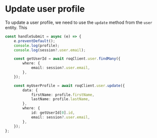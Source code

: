 # Update user profile

To update a user profile, we need to use the `update` method from the `user` entity. This 

```ts
const handleSubmit = async (e) => {
	e.preventDefault();
	console.log(profile);
	console.log(session?.user.email);

	const getUserId = await roqClient.user.findMany({
		where: {
			email: session?.user.email,
		},
	});

	const myUserProfile = await roqClient.user.update({
		data: {
			firstName: profile.firstName,
			lastName: profile.lastName,
		},
		where: {
			id: getUserId[0].id,
			email: session?.user.email,
		},
	});
};
```
